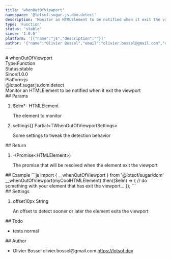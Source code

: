 ```yaml
---
title: 'whenOutOfViewport'
namespace: '@lotsof.sugar.js.dom.detect'
description: 'Monitor an HTMLElement to be notified when it exit the viewport'
type: 'Function'
status: 'stable'
since: '1.0.0'
platform: '[{"name":"js","description":""}]'
author: '{"name":"Olivier Bossel","email":"olivier.bossel@gmail.com","url":"https://lotsof.dev"}'
---
```

<div class="docmap-mdx">
# whenOutOfViewport
<div class="_metas">
<div class="_type"><span class="_type-label">Type:</span><span class="_type-value">Function</span></div>
<div class="_status"><span class="_status-label">Status:</span><span class="_status-value -stable">stable</span></div>
<div class="_since"><span class="_since-label">Since:</span><span class="_since-value">1.0.0</span></div>
<div class="_platform"><span class="_platform-label">Platform:</span><span class="_platform-value -js">js</span></div>
</div>
<div class="_namespace">@lotsof.sugar.js.dom.detect</div>
<div class="_description typo-lead typo-format">
Monitor an HTMLElement to be notified when it exit the viewport
</div>
<div class="_params">
## Params
<ol class="_list">
<li class="_item">
<span class="_name">$elm<span class="_required">*</span></span><span class="_default">-</span> <span class="_type">HTMLElement</span>
<p class="_description">The element to monitor</p>
</li>
<li class="_item">
<span class="_name">settings</span><span class="_default">&lcub;&rcub;</span> <span class="_type">Partial&lt;TWhenOutOfViewportSettings&gt;</span>
<p class="_description">Some settings to tweak the detection behavior</p>
</li>
</ol>
</div>
<div class="_return">
## Return
<ol class="_list">
<li class="_item">
<span class="_default">-</span><span class="_type">&lpar;Promise&lt;HTMLElement&gt;&rpar;</span>
<p class="_description">The promise that will be resolved when the element exit the viewport</p>
</li>
</ol>
</div>
<div class="_examples">
## Example
```js
import { __whenOutOfViewport } from '@lotsof/sugar/dom'
__whenOutOfViewport(myCoolHTMLElement).then(($elm) => {
		// do something with your element that has exit the viewport...
});
```
</div>
<div class="_settings">
## Settings
<ol class="_list">
<li class="_item">
<span class="_name">offset</span><span class="_default">10px</span> <span class="_type">String</span>
<p class="_description">An offset to detect sooner or later the element exits the viewport</p>
</li>
</ol>
</div>
<div class="_todo">
## Todo
<ul class="_list">
<li class="_item">
<span class="_description">tests</span>
<span class="_priority -normal">normal</span>
</li>
</ul>
</div>
<div class="_author">
## Author
<ul class="_list">
<li class="_item">
<span class="_name">Olivier Bossel</span>
<span class="_email">olivier.bossel@gmail.com</span>
<a href="https://lotsof.dev" target="_blank" class="_url">https://lotsof.dev</a>
</li>
</ul>
</div>
</div>